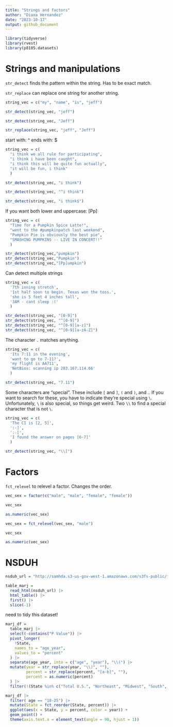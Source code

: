 ```yaml
---
title: "Strings and factors"
author: "Diana Hernandez"
date: "2023-10-17"
output: github_document
---
```


```r
library(tidyverse)
library(rvest)
library(p8105.datasets)
```

# Strings and manipulations

`str_detect` finds the pattern within the string. Has to be exact match.

`str_replace` can replace one string for another string.

```r
string_vec = c("my", "name", "is", "jeff")

str_detect(string_vec, "jeff")

str_detect(string_vec, "Jeff")

str_replace(string_vec, "jeff", "Jeff")
```

start with: ^
ends with: $

```r
string_vec = c(
  "i think we all rule for participating",
  "i think i have been caught",
  "i think this will be quite fun actually",
  "it will be fun, i think"
  )

str_detect(string_vec, "i think")

str_detect(string_vec, "^i think")

str_detect(string_vec, "i think$")
```

If you want both lower and uppercase: [Pp]

```r
string_vec = c(
  "Time for a Pumpkin Spice Latte!",
  "went to the #pumpkinpatch last weekend",
  "Pumpkin Pie is obviously the best pie",
  "SMASHING PUMPKINS -- LIVE IN CONCERT!!"
  )

str_detect(string_vec,"pumpkin")
str_detect(string_vec,"Pumpkin")
str_detect(string_vec,"[Pp]umpkin")
```

Can detect multiple strings

```r
string_vec = c(
  '7th inning stretch',
  '1st half soon to begin. Texas won the toss.',
  'she is 5 feet 4 inches tall',
  '3AM - cant sleep :('
  )

str_detect(string_vec, "[0-9]")
str_detect(string_vec, "^[0-9]")
str_detect(string_vec, "^[0-9][a-z]")
str_detect(string_vec, "^[0-9][a-zA-Z]")
```

The character `.` matches anything.

```r
string_vec = c(
  'Its 7:11 in the evening',
  'want to go to 7-11?',
  'my flight is AA711',
  'NetBios: scanning ip 203.167.114.66'
  )

str_detect(string_vec, "7.11")
```

Some characters are “special”. These include `[` and `]`, `(` and `)`, and .. If you want to search for these, you have to indicate they’re special using `\`. Unfortunately, `\` is also special, so things get weird. Two `\\` to find a special character that is not `\`.

```r
string_vec = c(
  'The CI is [2, 5]',
  ':-]',
  ':-[',
  'I found the answer on pages [6-7]'
  )

str_detect(string_vec, "\\[")
```

# Factors

`fct_relevel` to relevel a factor. Changes the order.

```r
vec_sex = factor(c("male", "male", "female", "female"))

vec_sex

as.numeric(vec_sex)

vec_sex = fct_relevel(vec_sex, "male")

vec_sex

as.numeric(vec_sex)
```

# NSDUH

```r
nsduh_url = "http://samhda.s3-us-gov-west-1.amazonaws.com/s3fs-public/field-uploads/2k15StateFiles/NSDUHsaeShortTermCHG2015.htm"

table_marj = 
  read_html(nsduh_url) |> 
  html_table() |> 
  first() |>
  slice(-1)
```

need to tidy this dataset!

```r
marj_df =
  table_marj |> 
  select(-contains("P Value")) |> 
  pivot_longer(
    !State,
    names_to = "age_year",
    values_to = "percent"
  ) |> 
  separate(age_year, into = c("age", "year"), "\\(") |> 
  mutate(year = str_replace(year, "\\)", ""),
         percent = str_replace(percent, "[a-b]", ""),
         percent = as.numeric(percent)
  ) |>
  filter(!(State %in% c("Total U.S.", "Northeast", "Midwest", "South", "West")))
```


```r
marj_df |>
  filter( age == "18-25") |>
  mutate(State = fct_reorder(State, percent)) |>
  ggplot(aes(x = State, y = percent, color = year)) +
  geom_point() +
  theme(axis.text.x = element_text(angle = 90, hjust = 1))
```


